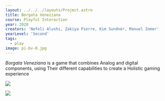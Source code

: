 ---
layout: ../../../layouts/Project.astro
title: Borgata Veneziana
course: Playful Interaction
year: 2020
creators: 'Nefeli Alushi, Zakiya Pierre, Kim Sundnér, Manuel Zomer'
yearLevel: 'Second'
tags:
  - play
image: pi-bv-0.jpg
---

_Borgata Veneziana_ is a game that combines Analog and digital components, using Their different capabilities to create a Holistic gaming experience

<MauVideo id="0_e0agdcpu" />

![](pi-bv-1.jpg)

![](pi-bv-2.jpg)
